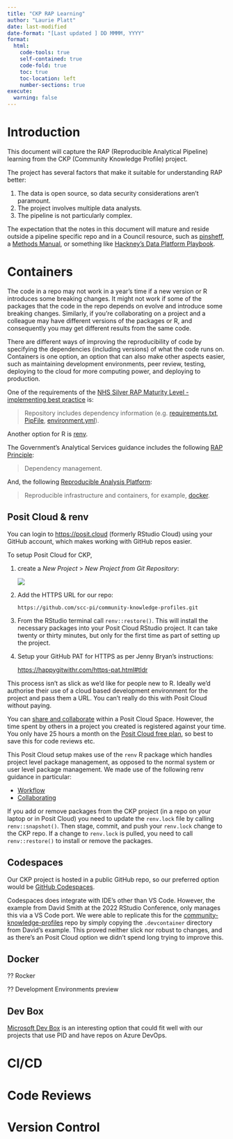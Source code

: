 ```yaml
---
title: "CKP RAP Learning"
author: "Laurie Platt"
date: last-modified
date-format: "[Last updated ] DD MMMM, YYYY"
format:
  html:
    code-tools: true
    self-contained: true
    code-fold: true
    toc: true
    toc-location: left
    number-sections: true
execute:
  warning: false
---
```


# Introduction

This document will capture the RAP (Reproducible Analytical Pipeline) learning from the CKP (Community Knowledge Profile) project.  

The project has several factors that make it suitable for understanding RAP better:  

1. The data is open source, so data security considerations aren't paramount.  
2. The project involves multiple data analysts.  
3. The pipeline is not particularly complex.  

The expectation that the notes in this document will mature and reside outside a pipeline specific repo and in a Council resource, such as [pinsheff](https://scc-pi.github.io/pinsheff/), a [Methods Manual](https://scc-pi.github.io/methods-manual/), or something like [Hackney's Data Platform Playbook](https://playbook.hackney.gov.uk/Data-Platform-Playbook/). 

# Containers  

The code in a repo may not work in a year's time if a new version or R introduces some breaking changes. It might not work if some of the packages that the code in the repo depends on evolve and introduce some breaking changes. Similarly, if you're collaborating on a project and a colleague may have different versions of the packages or R, and consequently you may get different results from the same code. 

There are different ways of improving the reproducibility of code by specifying the dependencies (including versions) of what the code runs on. Containers is one option, an option that can also make other aspects easier, such as maintaining development environments, peer review, testing, deploying to the cloud for more computing power, and deploying to production.  

One of the requirements of the [NHS Silver RAP Maturity Level - implementing best practice](https://nhsdigital.github.io/rap-community-of-practice/introduction_to_RAP/levels_of_RAP/#the-levels-of-rap-maturity-framework) is:  

> Repository includes dependency information (e.g. [requirements.txt](https://pip.pypa.io/en/stable/user_guide/#requirements-files), [PipFile](https://github.com/pypa/pipfile/blob/main/README.rst), [environment.yml](https://nhsdigital.github.io/rap-community-of-practice/training_resources/python/virtual-environments/conda/)).

Another option for R is [renv](https://rstudio.github.io/renv/articles/renv.html).

The Government's Analytical Services guidance includes the following [RAP Principle](https://analysisfunction.civilservice.gov.uk/policy-store/reproducible-analytical-pipelines-strategy/#section-12):  

> Dependency management.

And, the following [Reproducible Analysis Platform](https://analysisfunction.civilservice.gov.uk/policy-store/reproducible-analytical-pipelines-strategy/#section-13):  

> Reproducible infrastructure and containers, for example, [docker](https://docs.docker.com/get-started/overview/).

## Posit Cloud & renv

You can login to [https://posit.cloud](https://posit.cloud/) (formerly RStudio Cloud) using your GitHub account, which makes working with GitHub repos easier.  

To setup Posit Cloud for CKP, 

1. create a *New Project* > *New Project from Git Repository*:  

    ![](../resources/new-project.png)

2. Add the HTTPS URL for our repo:  

    `https://github.com/scc-pi/community-knowledge-profiles.git`

3. From the RStudio terminal call `renv::restore()`. This will install the necessary packages into your Posit Cloud RStudio project. It can take twenty or thirty minutes, but only for the first time as part of setting up the project.  

4. Setup your GitHub PAT for HTTPS as per Jenny Bryan's instructions:  

    [https://happygitwithr.com/https-pat.html#tldr](https://happygitwithr.com/https-pat.html#tldr)  

This process isn't as slick as we'd like for people new to R. Ideally we'd authorise their use of a cloud based development environment for the project and pass them a URL. You can't really do this with Posit Cloud without paying. 

You can [share and collaborate](https://posit.cloud/learn/guide#collaborate) within a Posit Cloud Space. However, the time spent by others in a project you created is registered against your time. You only have 25 hours a month on the [Posit Cloud free plan](https://posit.cloud/plans), so best to save this for code reviews etc.   

This Posit Cloud setup makes use of the `renv` R package which handles project level package management, as opposed to the normal system or user level package management. We made use of the following renv guidance in particular:  

* [Workflow](https://rstudio.github.io/renv/articles/renv.html#workflow)
* [Collaborating](https://rstudio.github.io/renv/articles/collaborating.html)

If you add or remove packages from the CKP project (in a repo on your laptop or in Posit Cloud) you need to update the `renv.lock` file by calling `renv::snapshot()`. Then stage, commit, and push your `renv.lock` change to the CKP repo. If a change to `renv.lock` is pulled, you need to call `renv::restore()` to install or remove the packages.    

## Codespaces  

Our CKP project is hosted in a public GitHub repo, so our preferred option would be [GitHub Codespaces](https://docs.github.com/en/codespaces).  

Codespaces does integrate with IDE's other than VS Code. However, the example from David Smith at the 2022 RStudio Conference, only manages this via a VS Code port. We were able to replicate this for the [community-knowledge-profiles](https://github.com/scc-pi/community-knowledge-profiles) repo by simply copying the `.devcontainer` directory from David's example. This proved neither slick nor robust to changes, and as there's an Posit Cloud option we didn't spend long trying to improve this.

## Docker

?? Rocker

?? Development Environments preview

## Dev Box

[Microsoft Dev Box](https://azure.microsoft.com/en-ca/products/dev-box/) is an interesting option that could fit well with our projects that use PID and have repos on Azure DevOps. 



# CI/CD  


# Code Reviews



# Version Control




